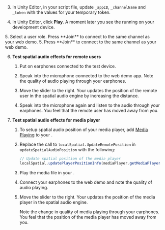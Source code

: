 <PlatformWrapper platform="unity">

3. In Unity Editor, in your script file, update `_appID`, `_channelName` and `_token` with the values for your temporary token.

4. In Unity Editor, click **Play**. A moment later you see the <Vpl k="CLIENT" /> running on your development device.

<ProductWrapper product="interactive-live-streaming">
5. Select a user role. Press **Join** to connect to the same channel as your web demo.
</ProductWrapper>

<ProductWrapper notAllowed="interactive-live-streaming">
5. Press **Join** to connect to the same channel as your web demo.
</ProductWrapper>

6. **Test spatial audio effects for remote users**

    1. Put on earphones connected to the <Vpl k="NAME"/> test device.

    1. Speak into the microphone connected to the web demo app. Note the quality of audio playing through your earphones.

    1. Move the slider to the right. Your <Vpl k="CLIENT" /> updates the position of the remote user in the spatial audio engine by increasing the distance. 
    
    1. Speak into the microphone again and listen to the audio through your earphones. You feel that the remote user has moved away from you.

<ProductWrapper notAllowed = "voice-calling">

7. **Test spatial audio effects for media player**

    1. To setup spatial audio position of your media player, add [Media Playing](/video-calling/develop/play-media) to your <Vpl k="CLIENT" />. 
    
    1. Replace the call to `localSpatial.UpdateRemotePosition` in `updateSpatialAudioPosition` with the following:

        ```csharp
        // Update spatial position of the media player
        localSpatial.updatePlayerPositionInfo(mediaPlayer.getMediaPlayerId(), remotePosInfo);
        ```
        
    1. Play the media file in your <Vpl k="NAME"/> <Vpl k="CLIENT" />.

    1. Connect your earphones to the web demo and note the quality of audio playing.

    1. Move the slider to the right. Your <Vpl k="CLIENT" /> updates the position of the media player in the spatial audio engine. 

        Note the change in quality of media playing through your earphones. You feel that the position of the media player has moved away from you.
</ProductWrapper>
</PlatformWrapper>